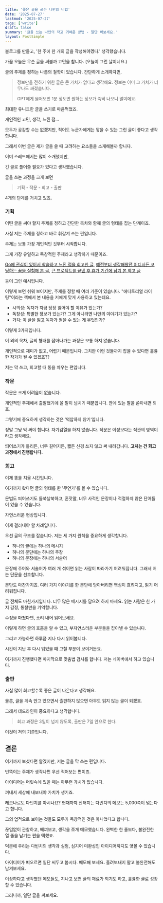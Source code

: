 ```yaml
---
title: '좋은 글을 쓰는 나만의 비법'
date: '2025-07-27'
lastmod: '2025-07-27'
tags: ['write']
draft: false
summary: '글을 쓰는 나만의 작고 귀여운 방법 - 일단 써보세요.'
layout: PostSimple
---
```


블로그를 만들고,
'한 주에 한 개의 글을 작성해야겠다.' 생각했습니다.

가끔 오늘은 무슨 글을 써볼까
고민을 합니다.
(오늘이 그런 날이네요.)

글의 주제를 정하는 나름의 철학이 있습니다.
간단하게 소개하자면,

> 정보만을 전하기 위한 글은 큰 가치가 없다고 생각해요.
> 정보는 이미 그 가치가 너무나도 싸졌습니다.
> 
> GPT에게 물어보면 1분 정도면 원하는 정보가 뚝딱 나오니 말이에요.

최대한 유니크한 글을 쓰기로 마음먹었죠.

개인적인 고민, 생각, 느낀 점…

모두가 공감할 수는 없겠지만,
적어도 누군가에게는 닿을 수 있는 그런 글이 좋다고 생각합니다.

그래서 이번 글은 제가 글을 쓸 때 고려하는
요소들을 소개해볼까 합니다.

이미 스레드에서는 많이 소개했지만,

긴 글로 풀어쓸 필요가 있다고 생각했습니다.

글을 쓰는 과정을 크게 보면

> 기획 - 작문 - 회고 - 출판

4개의 단계를 거치고 있죠.
### 기획

어떤 글을 써야 할지 주제를 정하고
간단한 목차와 함께 글의 형태를 잡는 단계이죠.

사실 저는 주제를 정하고 바로 휘갈겨 쓰는 편입니다.

주제는 보통 가장 개인적인 것부터 시작합니다.

그게 가장 유일하고 독창적인 주제라고 생각하기 때문이죠.

[Go에 관심이 있어서 학습하고 느낀 점을 회고한 글](https://frogsoo.vercel.app/blog/cute-go),
[예전부터 생각해왔던 어디서든 코딩하는 꿈을 실험해 본 글](https://frogsoo.vercel.app/blog/home-ssh),
[큰 프로젝트를 끝낸 후 휴가 기간에 남겨 본 회고 글](https://frogsoo.vercel.app/blog/10-good-dev)

등이 그런 예시입니다.

이렇게 보면 쉬워 보이지만, 주제를 정할 때 여러 기준이 있습니다.
"에디토리얼 라이팅"이라는 책에서 본 내용을 저에게 맞게 사용하고 있는데요.

- 시의성: 독자가 지금 당장 읽어야 할 이유가 있는가?
- 독창성: 특별한 정보가 있는가? 그게 아니라면 나만의 이야기가 있는가?
- 가치: 이 글을 읽고 독자가 얻을 수 있는 게 무엇인가?

이렇게 3가지입니다.

이 외의 목차, 글의 형태를 잡아나가는 과정은 보통 하지 않습니다.

개인적으로 재미가 없고, 어렵기 때문입니다.
그치만 이런 것들까지 잡을 수 있다면 훌륭한 작가가 될 수 있겠죠??

저는 막 쓰고, 회고할 때 똥을 치우는 편입니다.

### 작문

작문은 크게 어려움이 없습니다.

개인적인 주제에서 출발했기에 쓸 말이 넘치기 때문입니다.
안에 있는 말을 쏟아내면 되죠.

그렇기에 중요하게 생각하는 것은
’억압하지 않기‘입니다.

정말 그냥 막 써야 합니다. 
자기검열을 하지 않습니다.
작문은 이성보다는 직관의 영역이라고 생각해요.

띄어쓰기가 틀리든, 너무 길어지든, 짧든 신경 쓰지 않고 써 내려갑니다.
**고치는 건 회고 과정에서 진행합니다.**

### 회고

이제 똥을 치울 시간입니다.

여기까지 왔다면 글의 형태를 한 '무언가'를 볼 수 있습니다.

문법도 띄어쓰기도 들쑥날쑥하고,
혼잣말, 너무 사적인 문장이나 적절하지 않은 단어들이 있을 수 있습니다.

자연스러운 현상입니다.

이제 걸러내야 할 차례입니다.

우선 글의 구조를 잡습니다.
저는 세 가지 원칙을 중요하게 생각합니다.

- 하나의 글에는 하나의 메시지
- 하나의 문단에는 하나의 주장
- 하나의 문장에는 하나의 서술어

문장에 주어와 서술어가 여러 개 섞이면
읽는 사람이 따라가기 어려워집니다.
그래서 저는 단문을 선호합니다.

문단도 마찬가지죠.
여러 가지 이야기를 한 문단에 담아버리면
핵심이 흐려지고, 읽기 어려워집니다.

글 전체도 마찬가지입니다.
너무 많은 메시지를 담으려 하지 마세요.
읽는 사람은 한 가지 감정, 통찰만을 기억합니다.

수정을 마쳤다면, 소리 내어 읽어보세요.

이렇게 하면 글의 호흡을 알 수 있고,
부자연스러운 부분들을 잡아낼 수 있습니다.

그리고 가능하면 하루쯤 지나 다시 읽어봅니다.

시간이 지난 후 다시 읽었을 때
고칠 부분이 보이거든요.

여기까지 진행했다면 마지막으로 맞춤법 검사를 합니다.
저는 네이버에서 하고 있습니다.
### 출판

사실 많이 회고할수록 좋은 글이 나온다고 생각해요.

물론, 글을 계속 안고 있으면서 출판하지 않으면
아무도 읽지 않는 글이 되겠죠.

그래서 데드라인이 중요하다고 생각합니다.

> 회고 과정은 3일이 넘지 않도록, 출판은 7일 안으로 한다.

이것이 저의 기준입니다.
## 결론

여기까지 보셨다면 알겠지만,
저는 글을 막 쓰는 편입니다.

번뜩이는 주제가 생각나면 우선 적어보는 편이죠.

아이디어는 머릿속에 있을 때는
아무런 가치가 없습니다.

꺼내서 세상에 내보내야 가치가 생기죠.

레오나르도 다빈치를 아시나요?
현재까지 전해지는 다빈치의 메모는 5,000쪽이 넘는다고 합니다.

그의 업적으로 보이는 것들도 모두가 독창적인 것은 아니었다고 합니다.

끊임없이 관찰하고, 베껴보고, 생각을 쪼개 메모했습니다.
완벽한 한 줄보다, 불완전한 열 줄을 남기는 편을 택했죠.

덕분에 우리는 다빈치의 생각과 실험,
심지어 미완성인 아이디어까지도 엿볼 수 있습니다.

아이디어가 떠오르면 일단 써두고 봅시다.
메모해 보세요. 흘려보내지 말고
불완전해도 남겨보세요.

이상하다고 생각했던 메모들도,
지나고 보면 글의 재료가 되기도 하고,
훌륭한 글로 성장할 수 있습니다.

그러니까, 일단 글을 써보세요.